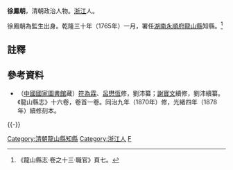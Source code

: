 '''徐鳳朝'''，清朝政治人物。[[浙江|浙江]]人。

徐鳳朝為監生出身。乾隆三十年（1765年）一月，署任[[湖南|湖南]][[永順府|永順府]][[龍山縣|龍山縣]]知縣。<ref>《龍山縣志·卷之十三·職官》頁七。</ref>

==註釋==
{{reflist}}

==參考資料==
*（[[中國國家圖書館|中國國家圖書館]]藏）[[符為霖|符為霖]]、[[呂懋恆|呂懋恆]]修，劉沛纂；[[謝寶文|謝寶文]]續修，劉沛續纂。《龍山縣志》十六卷，卷首一卷。同治九年（1870年）修，光緒四年（1878年）續修刻本。

{{-}}
{{start box}}
{{s-off}}
{{succession box|[[孔毓雲|孔毓雲]]|[[吳家經|吳家經]]|[[湖南|湖南]][[永順府|永順府]][[龍山縣|龍山縣]][[知縣|知縣]]（[[龍山縣知縣列表|列表]]）|<small>乾隆三十年（1765年）一月署任</small>}}
{{end box}}

{{DEFAULTSORT:Xu徐}}
[[Category:清朝龍山縣知縣|Category:清朝龍山縣知縣]]
[[Category:浙江人|Category:浙江人]]
[[Category:徐姓|F]]